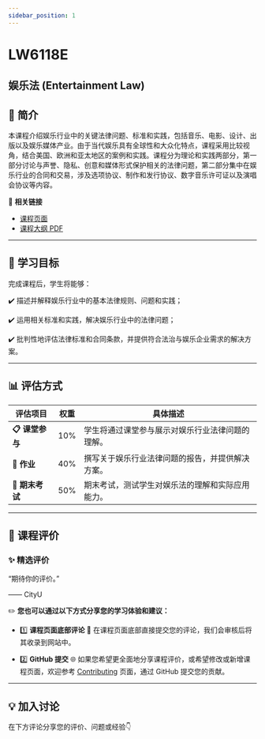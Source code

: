 ```yaml
---
sidebar_position: 1
---
```


# LW6118E
## 娱乐法 (Entertainment Law)

## **📘 简介**
本课程介绍娱乐行业中的关键法律问题、标准和实践，包括音乐、电影、设计、出版以及娱乐媒体产业。由于当代娱乐具有全球性和大众化特点，课程采用比较视角，结合美国、欧洲和亚太地区的案例和实践。课程分为理论和实践两部分，第一部分讨论与声誉、隐私、创意和媒体形式保护相关的法律问题，第二部分集中在娱乐行业的合同和交易，涉及选项协议、制作和发行协议、数字音乐许可证以及演唱会协议等内容。

🔗 **相关链接**
- [课程页面](https://www.cityu.edu.hk/catalogue/pg/202425/course/LW6118E.htm)
- [课程大纲 PDF](https://www.cityu.edu.hk/catalogue/pg/202425/course/LW6118E.pdf)

---

## **🎯 学习目标**

完成课程后，学生将能够：

✔️ 描述并解释娱乐行业中的基本法律规则、问题和实践；

✔️ 运用相关标准和实践，解决娱乐行业中的法律问题；

✔️ 批判性地评估法律标准和合同条款，并提供符合法治与娱乐企业需求的解决方案。

---

## **📊 评估方式**

| **评估项目**          | **权重** | **具体描述**                                                                                       |
|----------------------|---------|---------------------------------------------------------------------------------------------------|
| **📋 课堂参与**       | 10%     | 学生将通过课堂参与展示对娱乐行业法律问题的理解。                                                |
| **📝 作业**           | 40%     | 撰写关于娱乐行业法律问题的报告，并提供解决方案。                                                  |
| **📂 期末考试**       | 50%     | 期末考试，测试学生对娱乐法的理解和实际应用能力。                                                 |

---

## **💬 课程评价**

### ✨ **精选评价**
<div className={commentStyles.commentBox}>
    <p className={commentStyles.commentText}>
        “期待你的评价。”
    </p>
    <p className={commentStyles.commentAuthor}>—— CityU</p>
</div>

✏️ **您也可以通过以下方式分享您的学习体验和建议：**

- 1️⃣ **课程页面底部评论**
💬 在课程页面底部直接提交您的评论，我们会审核后将其收录到网站中。

- 2️⃣ **GitHub 提交**
🌐 如果您希望更全面地分享课程评价，或希望修改或新增课程页面，欢迎参考 [Contributing](/contributing) 页面，通过 GitHub 提交您的贡献。

---

## **💡 加入讨论**

在下方评论分享您的评价、问题或经验👇
<Utterances />
